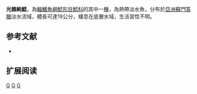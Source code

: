 {{Speciesbox 
| genus = Ompok
| species = leiacanthus
| status = DD
| status_system = IUCN3.1
| authority = [[Bleeker|Bleeker]], 1853
| synonyms = *''Wallago leiacanthus'',Bleeker, 1853
*''Callichrous leiacanthus'',Bleeker, 1853
}}

'''光棘絢鯰'''，為[[輻鰭魚綱|輻鰭魚綱]][[鯰形目|鯰形目]][[鯰科|鯰科]]的其中一[[種|種]]，為熱帶淡水魚，分布於[[亞洲|亞洲]][[蘇門答臘|蘇門答臘]]淡水流域，體長可達19公分，棲息在底層水域，生活習性不明。

==参考文献==
*{{FishBase_species|genus=Ompok|species=leiacanthus|year=2015|month=7}}

== 扩展阅读 ==
{{refbegin}}
{{wikispecies-inline|Ompok leiacanthus|光棘絢鯰}}
{{refend}}
{{Taxonbar|from=Q5515761}}

[[Category:IUCN红色名录数据缺乏物种|G]]
[[Category:絢鯰屬|G]]
[[Category:印尼動物|G]]